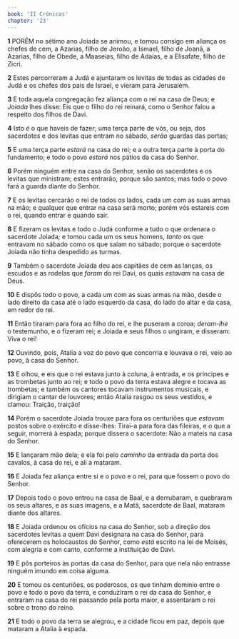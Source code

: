 ```yaml
---
book: 'II Crônicas'
chapter: '23'
---
```


**1** PORÉM no sétimo ano Joiada se animou, e tomou consigo em aliança os chefes de cem, a Azarias, filho de Jeroão, a Ismael, filho de Joanã, a Azarias, filho de Obede, a Maaseias, filho de Adaías, e a Elisafate, filho de Zicri.

**2** Estes percorreram a Judá e ajuntaram os levitas de todas as cidades de Judá e os chefes dos pais de Israel, e vieram para Jerusalém.

**3** E toda aquela congregação fez aliança com o rei na casa de Deus; e _Joiada_ lhes disse: Eis que o filho do rei reinará, como o Senhor falou a respeito dos filhos de Davi.

**4** Isto _é_ o que haveis de fazer; uma terça parte de vós, ou seja, dos sacerdotes e dos levitas que entram no sábado, _serão_ guardas das portas;

**5** E uma terça parte _estará_ na casa do rei; e a outra terça parte à porta do fundamento; e todo o povo _estará_ nos pátios da casa do Senhor.

**6** Porém ninguém entre na casa do Senhor, senão os sacerdotes e os levitas que ministram; estes entrarão, porque são santos; mas todo o povo fará a guarda diante do Senhor.

**7** E os levitas cercarão o rei de todos os lados, cada um com as suas armas na mão; e qualquer que entrar na casa será morto; porém vós estareis com o rei, quando entrar e quando sair.

**8** E fizeram os levitas e todo o Judá conforme a tudo o que ordenara o sacerdote Joiada; e tomou cada um os seus homens, _tanto_ os que entravam no sábado como os que saíam no sábado; porque o sacerdote Joiada não tinha despedido as turmas.

**9** Também o sacerdote Joiada deu aos capitães de cem as lanças, os escudos e as rodelas que _foram_ do rei Davi, os quais _estavam_ na casa de Deus.

**10** E dispôs todo o povo, a cada um com as suas armas na mão, desde o lado direito da casa até o lado esquerdo da casa, do lado do altar e da casa, em redor do rei.

**11** Então tiraram para fora ao filho do rei, e lhe puseram a coroa; _deram-lhe_ o testemunho, e o fizeram rei; e Joiada e seus filhos o ungiram, e disseram: Viva o rei!

**12** Ouvindo, pois, Atalia a voz do povo que concorria e louvava o rei, veio ao povo, à casa do Senhor.

**13** E olhou, e eis que o rei estava junto à coluna, à entrada, e os príncipes e as trombetas junto ao rei; e todo o povo da terra estava alegre e tocava as trombetas; e também os cantores tocavam instrumentos musicais, e dirigiam o cantar de louvores; então Atalia rasgou os seus vestidos, e clamou: Traição, traição!

**14** Porém o sacerdote Joiada trouxe para fora os centuriões que _estavam_ postos sobre o exército e disse-lhes: Tirai-a para fora das fileiras, e o que a seguir, morrerá à espada; porque dissera o sacerdote: Não a mateis na casa do Senhor.

**15** E lançaram mão dela; e ela foi pelo _caminho_ da entrada da porta dos cavalos, à casa do rei, e ali a mataram.

**16** E Joiada fez aliança entre si e o povo e o rei, para que fossem o povo do Senhor.

**17** Depois todo o povo entrou na casa de Baal, e a derrubaram, e quebraram os seus altares, e as suas imagens, e a Matã, sacerdote de Baal, mataram diante dos altares.

**18** E Joiada ordenou os ofícios na casa do Senhor, sob a direção dos sacerdotes levitas a quem Davi designara na casa do Senhor, para oferecerem os holocaustos do Senhor, como _está_ escrito na lei de Moisés, com alegria e com canto, conforme a instituição de Davi.

**19** E pôs porteiros às portas da casa do Senhor, para que nela não entrasse ninguém imundo em coisa alguma.

**20** E tomou os centuriões, os poderosos, os que tinham domínio entre o povo e todo o povo da terra, e conduziram o rei da casa do Senhor, e entraram na casa do rei passando pela porta maior, e assentaram o rei sobre o trono do reino.

**21** E todo o povo da terra se alegrou, e a cidade ficou em paz, depois que mataram a Atalia à espada.
